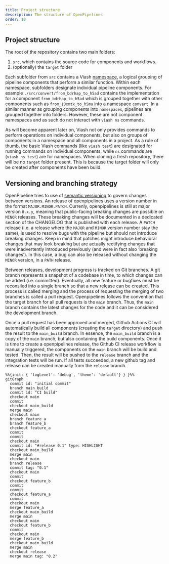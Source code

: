 ```yaml
---
title: Project structure
description: The structure of OpenPipelines
order: 10
---
```


## Project structure {#sec-project-structure}
The root of the repository contains two main folders:

1. `src`, which contains the source code for components and workflows.
3. (optionally) the `target` folder 

Each subfolder from `src` contains a Viash [namespace](https://viash.io/guides/projects/namespaces/), a logical grouping of pipeline components that perform a similar function. Within each namespace, subfolders designate individual pipeline components. For example `./src/convert/from_bdrhap_to_h5ad` contains the implementation for a component `from_bdrhap_to_h5ad` which is grouped together with other components such as `from_10xmtx_to_h5mu` into a namespace `convert`. In a similar manner as grouping components into `namespaces`, pipelines are grouped together into folders. However, these are not component namespaces and as such do not interact with `viash ns` commands.

As will become apparent later on, Viash not only provides commands to perform operations on individual components, but also on groups of components in a namespace and all components in a project. As a rule of thumb, the basic Viash commands (like `viash test`) are designated for running commands on individual components, while `ns` commands are (`viash ns test`) are for namespaces.
When cloning a fresh repository, there will be no `target` folder present. This is because the target folder will only be created after components have been build. 

## Versioning and branching strategy {#sec-versioning}

OpenPipeline tries to use of [semantic versioning](https://semver.org/) to govern changes between versions. An release of openpipelines uses a version number in the format `MAJOR.MINOR.PATCH`. Currenly, openpipelines is still at major version `0.x.y`, meaning that public-facing breaking changes are possible on `MINOR` releases. These breaking changes will be documented in a dedicated section of the CHANGELOG that is published with each release. A `PATCH` release (i.e. a release where the `MAJOR` and `MINOR` version number stay the same), is used to resolve bugs with the pipeline but should not introduce breaking changes. Keep in mind that patches might introduce behavioral changes that may look breaking but are actually rectifying changes that were inadvertently introduced previously (and were in fact also 'breaking changes'). In this case, a bug can also be released without changing the `MINOR` version, in a `PATH` release.

Between releases, development progress is tracked on Git branches. A git branch represents a snapshot of a codebase in time, to which changes can be added (i.e. committed). Eventually, all new feature or bugfixes must be reconsiled into a single branch so that a new release can be created. This process is called merging and the process of requesting the merging of two branches is called a pull request. Openpipelines follows the convention that the target branch for all pull requests is the `main` branch. Thus, the `main` branch contains the latest changes for the code and it can be considered the development branch.

Once a pull request has been approved and merged, Github Actions CI will automatically build all components (creating the `target` directory) and push the result to the `main_build` branch. In essence, the `main_build` branch is a copy of the `main` branch, but also containing the build components. Once it is time to create a openpipelines release, the Github CI release workflow is manually triggered, the components on the `main` branch will be build and tested. Then, the result will be pushed to the `release` branch and the integration tests will be run. If all tests succeeded, a new github tag and release can be created manually from the `release` branch.

```mermaid
%%{init: { 'logLevel': 'debug', 'theme': 'default'} } }%%
gitGraph
  commit id: "initial commit"
  branch main_build
  commit id: "CI build"
  checkout main
  commit
  checkout main_build
  merge main
  checkout main
  branch feature_a
  branch feature_b
  checkout feature_a
  commit
  commit
  checkout main
  commit id: "#release 0.1" type: HIGHLIGHT
  checkout main_build
  merge main
  checkout main
  branch release
  commit tag: "0.1"
  checkout main
  commit
  checkout feature_b
  commit
  commit
  checkout feature_a
  commit
  checkout main
  merge feature_a
  checkout main_build
  merge main
  checkout main
  checkout feature_b
  commit
  checkout main
  merge feature_b
  checkout main_build
  merge main
  checkout release
  merge main tag: "0.2"
```
